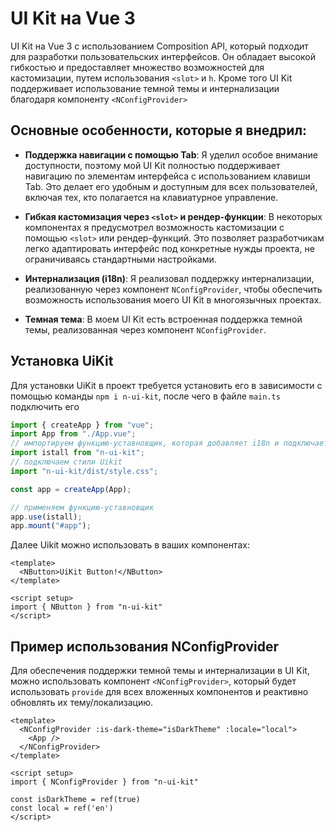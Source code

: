 

<Meta title="Configure your project" />

# UI Kit на Vue 3

UI Kit на Vue 3 с использованием Composition API, который подходит для разработки пользовательских интерфейсов. Он обладает высокой гибкостью и предоставляет множество возможностей для кастомизации, путем использования `<slot>` и `h`. Кроме того UI Kit поддерживает использование темной темы и интернализации благодаря компоненту `<NConfigProvider>`

## Основные особенности, которые я внедрил:

- **Поддержка навигации с помощью Tab**: Я уделил особое внимание доступности, поэтому мой UI Kit полностью поддерживает навигацию по элементам интерфейса с использованием клавиши Tab. Это делает его удобным и доступным для всех пользователей, включая тех, кто полагается на клавиатурное управление.

- **Гибкая кастомизация через `<slot>` и рендер-функции**: В некоторых компонентах я предусмотрел возможность кастомизации с помощью `<slot>` или рендер-функций. Это позволяет разработчикам легко адаптировать интерфейс под конкретные нужды проекта, не ограничиваясь стандартными настройками.

- **Интернализация (i18n)**: Я реализовал поддержку интернализации, реализованную через компонент `NConfigProvider`, чтобы обеспечить возможность использования моего UI Kit в многоязычных проектах. 

- **Темная тема**: В моем UI Kit есть встроенная поддержка темной темы, реализованная через компонент `NConfigProvider`.

## Установка UiKit

Для установки UiKit в проект требуется установить его в зависимости с помощью команды `npm i n-ui-kit`, после чего в файле `main.ts` подключить его

```js
import { createApp } from "vue";
import App from "./App.vue";
// импортируем функцию-уставновщик, которая добавляет i18n и подключает директиву 
import istall from "n-ui-kit";
// подключаем стили Uikit
import "n-ui-kit/dist/style.css";

const app = createApp(App);

// применяем функцию-уставновщик
app.use(istall);
app.mount("#app");
```

Далее Uikit можно использовать в ваших компонентах:

```vue
<template>
  <NButton>UiKit Button!</NButton>
</template>

<script setup>
import { NButton } from "n-ui-kit"
</script>
```

## Пример использования NConfigProvider

Для обеспечения поддержки темной темы и интернализации в UI Kit, можно использовать компонент `<NConfigProvider>`, который будет использовать `provide` для всех вложенных компонентов и реактивно обновлять их тему/локализацию. 

```vue
<template>
  <NConfigProvider :is-dark-theme="isDarkTheme" :locale="local">
    <App />
  </NConfigProvider>
</template>

<script setup>
import { NConfigProvider } from "n-ui-kit"

const isDarkTheme = ref(true)
const local = ref('en')
</script>
```

<style>
  {`
  .sb-container {
    margin-bottom: 48px;
  }

  .sb-section {
    width: 100%;
    display: flex;
    flex-direction: row;
    gap: 20px;
  }

  img {
    object-fit: cover;
  }

  .sb-section-title {
    margin-bottom: 32px;
  }

  .sb-section a:not(h1 a, h2 a, h3 a) {
    font-size: 14px;
  }

  .sb-section-item, .sb-grid-item {
    flex: 1;
    display: flex;
    flex-direction: column;
  }

  .sb-section-item-heading {
    padding-top: 20px !important;
    padding-bottom: 5px !important;
    margin: 0 !important;
  }
  .sb-section-item-paragraph {
    margin: 0;
    padding-bottom: 10px;
  }

  .sb-chevron {
    margin-left: 5px;
  }

  .sb-features-grid {
    display: grid;
    grid-template-columns: repeat(2, 1fr);
    grid-gap: 32px 20px;
  }

  .sb-socials {
    display: grid;
    grid-template-columns: repeat(4, 1fr);
  }

  .sb-socials p {
    margin-bottom: 10px;
  }

  .sb-explore-image {
    max-height: 32px;
    align-self: flex-start;
  }

  .sb-addon {
    width: 100%;
    display: flex;
    align-items: center;
    position: relative;
    background-color: #EEF3F8;
    border-radius: 5px;
    border: 1px solid rgba(0, 0, 0, 0.05);
    background: #EEF3F8;
    height: 180px;
    margin-bottom: 48px;
    overflow: hidden;
  }

  .sb-addon-text {
    padding-left: 48px;
    max-width: 240px;
  }

  .sb-addon-text h4 {
    padding-top: 0px;
  }

  .sb-addon-img {
    position: absolute;
    left: 345px;
    top: 0;
    height: 100%;
    width: 200%;
    overflow: hidden;
  }

  .sb-addon-img img {
    width: 650px;
    transform: rotate(-15deg);
    margin-left: 40px;
    margin-top: -72px;
    box-shadow: 0 0 1px rgba(255, 255, 255, 0);
    backface-visibility: hidden;
  }

  @media screen and (max-width: 800px) {
    .sb-addon-img {
      left: 300px;
    }
  }

  @media screen and (max-width: 600px) {
    .sb-section {
      flex-direction: column;
    }

    .sb-features-grid {
      grid-template-columns: repeat(1, 1fr);
    }

    .sb-socials {
      grid-template-columns: repeat(2, 1fr);
    }

    .sb-addon {
      height: 280px;
      align-items: flex-start;
      padding-top: 32px;
      overflow: hidden;
    }

    .sb-addon-text {
      padding-left: 24px;
    }

    .sb-addon-img {
      right: 0;
      left: 0;
      top: 130px;
      bottom: 0;
      overflow: hidden;
      height: auto;
      width: 124%;
    }

    .sb-addon-img img {
      width: 1200px;
      transform: rotate(-12deg);
      margin-left: 0;
      margin-top: 48px;
      margin-bottom: -40px;
      margin-left: -24px;
    }
  }
  `}
</style>
